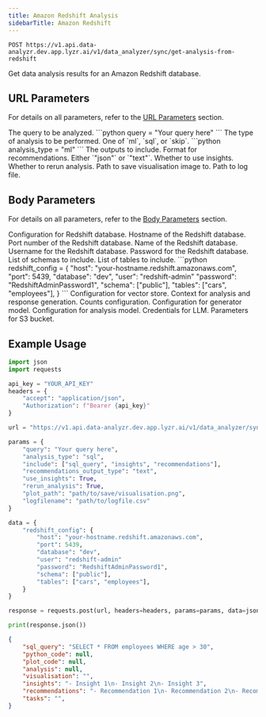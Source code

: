 ```yaml
---
title: Amazon Redshift Analysis
sidebarTitle: Amazon Redshift
---
```


```http
POST https://v1.api.data-analyzr.dev.app.lyzr.ai/v1/data_analyzer/sync/get-analysis-from-redshift
```

Get data analysis results for an Amazon Redshift database.

## URL Parameters

For details on all parameters, refer to the [URL Parameters](/enterprise/data-analyzr/configuration-objects#url-parameters) section.

<ParamField path='query' type='string' required>
    The query to be analyzed.
    ```python
    query = "Your query here"
    ```
</ParamField>

<ParamField path='analysis_type' type='string' required>
    The type of analysis to be performed. One of `ml`, `sql`, or `skip`.
    ```python
    analysis_type = "ml"
    ```
</ParamField>

<ParamField path='include' type='list of strings'>
    The outputs to include.
</ParamField>

<ParamField path='recommendations_output_type' type='string'>
    Format for recommendations. Either `"json"` or `"text"`.
</ParamField>

<ParamField path='use_insights' type='boolean'>
    Whether to use insights.
</ParamField>

<ParamField path='rerun_analysis' type='boolean'>
    Whether to rerun analysis.
</ParamField>

<ParamField path='plot_path' type='string'>
    Path to save visualisation image to.
</ParamField>

<ParamField path='logfilename' type='string'>
    Path to log file.
</ParamField>

## Body Parameters

For details on all parameters, refer to the [Body Parameters](/enterprise/data-analyzr/configuration-objects#body-parameters) section.

<ParamField path='redshift_config' type='dictionary' required>
    Configuration for Redshift database.
    <Expandable title="properties">
        <ParamField path="host" type="string" required>
            Hostname of the Redshift database.
        </ParamField>
        <ParamField path="port" type="integer" required>
            Port number of the Redshift database.
        </ParamField>
        <ParamField path="database" type="string" required>
            Name of the Redshift database.
        </ParamField>
        <ParamField path="user" type="string" required>
            Username for the Redshift database.
        </ParamField>
        <ParamField path="password" type="string" required>
            Password for the Redshift database.
        </ParamField>
        <ParamField path="schema" type="list of strings">
            List of schemas to include.
        </ParamField>
        <ParamField path="tables" type="list of strings">
            List of tables to include.
        </ParamField>
    </Expandable>
    ```python
    redshift_config = {
        "host": "your-hostname.redshift.amazonaws.com",
        "port": 5439,
        "database": "dev",
        "user": "redshift-admin"
        "password": "RedshiftAdminPassword1",
        "schema": ["public"],
        "tables": ["cars", "employees"],
    }
    ```
</ParamField>

<ParamField path='vector_store_config' type='dictionary'>
    Configuration for vector store.
</ParamField>

<ParamField path="context" type="dictionary">
    Context for analysis and response generation.
</ParamField>

<ParamField path="counts" type="dictionary">
    Counts configuration.
</ParamField>

<ParamField path="generator_model" type="dictionary">
    Configuration for generator model.
</ParamField>

<ParamField path="analysis_model" type="dictionary">
    Configuration for analysis model.
</ParamField>

<ParamField path="llm_access_credentials" type="dictionary">
    Credentials for LLM.
</ParamField>

<ParamField path="s3_bucket_params" type="dictionary">
    Parameters for S3 bucket.
</ParamField>

## Example Usage

```python
import json
import requests

api_key = "YOUR_API_KEY"
headers = {
    "accept": "application/json",
    "Authorization": f"Bearer {api_key}"
}

url = "https://v1.api.data-analyzr.dev.app.lyzr.ai/v1/data_analyzer/sync/get-analysis-from-redshift"

params = {
    "query": "Your query here",
    "analysis_type": "sql",
    "include": ["sql_query", "insights", "recommendations"],
    "recommendations_output_type": "text",
    "use_insights": True,
    "rerun_analysis": True,
    "plot_path": "path/to/save/visualisation.png",
    "logfilename": "path/to/logfile.csv"
}

data = {
    "redshift_config": {
        "host": "your-hostname.redshift.amazonaws.com",
        "port": 5439,
        "database": "dev",
        "user": "redshift-admin"
        "password": "RedshiftAdminPassword1",
        "schema": ["public"],
        "tables": ["cars", "employees"],
    }
}

response = requests.post(url, headers=headers, params=params, data=json.dumps(data))

print(response.json())
```
```json
{
    "sql_query": "SELECT * FROM employees WHERE age > 30",
    "python_code": null,
    "plot_code": null,
    "analysis": null,
    "visualisation": "",
    "insights": "- Insight 1\n- Insight 2\n- Insight 3",
    "recommendations": "- Recommendation 1\n- Recommendation 2\n- Recommendation 3",
    "tasks": "",
}
```
